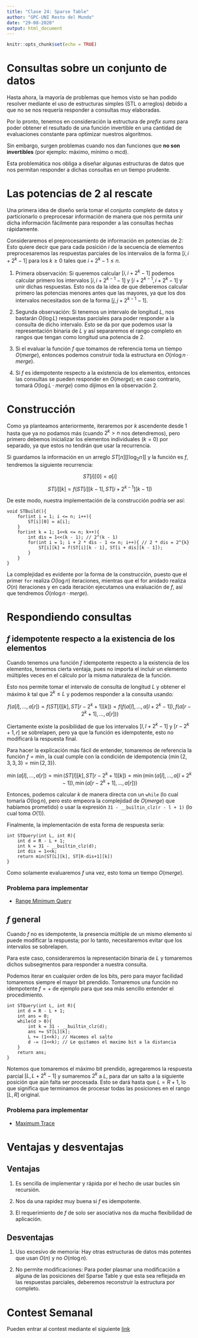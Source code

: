 ---
title: "Clase 24: Sparse Table"
author: "GPC-UNI Resto del Mundo"
date: "29-08-2020"
output: html_document
---

```{r setup, include=FALSE}
knitr::opts_chunk$set(echo = TRUE)
```

# Consultas sobre un conjunto de datos

Hasta ahora, la mayoría de problemas que hemos visto se han podido resolver mediante el uso de estructuras simples (STL o arreglos) debido a que no se nos requería responder a consultas muy elaboradas.

Por lo pronto, tenemos en consideración la estructura de *prefix sums* para poder obtener el resultado de una función invertible en una cantidad de evaluaciones constante para optimizar nuestros algoritmos.

Sin embargo, surgen problemas cuando nos dan funciones que **no son invertibles** (por ejemplo: máximo, mínimo o mcd).

Esta problemática nos obliga a diseñar algunas estructuras de datos que nos permitan responder a dichas consultas en un tiempo prudente.

# Las potencias de 2 al rescate

Una primera idea de diseño sería tomar el conjunto completo de datos y particionarlo o preprocesar información de manera que nos permita unir dicha información fácilmente para responder a las consultas hechas rápidamente.

Consideraremos el preprocesamiento de información en potencias de 2: Esto quiere decir que para cada posición $i$ de la secuencia de elementos preprocesaremos las respuestas parciales de los intervalos de la forma $[i, i + 2^{k} - 1]$ para los $k \geq 0$ tales que $i + 2^{k} - 1 \leq n$.

1. Primera observación: Si queremos calcular $[i, i + 2^{k} - 1]$ podemos calcular primero los intervalos $[i, i + 2^{k - 1} - 1]$ y $[i + 2^{k - 1}, i + 2^{k} - 1]$ y unir dichas respuestas. Esto nos da la idea de que deberemos calcular primero las potencias menores antes que las mayores, ya que los dos intervalos necesitados son de la forma $[j, j + 2^{k - 1} - 1]$.

2. Segunda observación: Si tenemos un intervalo de longitud $L$, nos bastarán $O(\log{L})$ respuestas parciales para poder responder a la consulta de dicho intervalo. Esto se da por que podemos usar la representación binaria de $L$ y así separaremos el rango completo en rangos que tengan como longitud una potencia de 2.

3. Si el evaluar la función $f$ que tomamos de referencia toma un tiempo $O(merge)$, entonces podemos construir toda la estructura en $O(n\log{n}\cdot merge)$.

4. Si $f$ es idempotente respecto a la existencia de los elementos, entonces las consultas se pueden responder en $O(merge)$; en caso contrario, tomará $O(\log{L}\cdot merge)$ como dijimos en la observación 2.

# Construcción

Como ya planteamos anteriormente, iteraremos por $k$ ascendente desde $1$ hasta que ya no podamos más (cuando $2^{k} > n$ nos detendremos), pero primero debemos inicializar los elementos individuales ($k = 0$) por separado, ya que estos no tendrán que usar la recurrencia.

Si guardamos la información en un arreglo $ST[n][\lceil\log_{2}{n}\rceil]$ y la función es $f$, tendremos la siguiente recurrencia:

$$ ST[i][0] = a[i] $$

$$ ST[i][k] = f(ST[i][k-1], ST[i + 2^{k-1}][k-1]) $$

De este modo, nuestra implementación de la construcción podría ser así:

```
void STBuild(){
	for(int i = 1; i <= n; i++){
		ST[i][0] = a[i];
	}
	for(int k = 1; 1<<k <= n; k++){
		int dis = 1<<(k - 1); // 2^(k - 1)
		for(int i = 1; i + 2 * dis - 1 <= n; i++){ // 2 * dis = 2^{k}
			ST[i][k] = f(ST[i][k - 1], ST[i + dis][k - 1]);
		}
	}
}
```

La complejidad es evidente por la forma de la construcción, puesto que el primer `for` realiza $O(\log{n})$ iteraciones, mientras que el for anidado realiza $O(n)$ iteraciones y en cada iteración ejecutamos una evaluación de $f$, así que tendremos $O(n\log{n}\cdot merge)$.

# Respondiendo consultas

## $f$ idempotente respecto a la existencia de los elementos

Cuando tenemos una función $f$ idempotente respecto a la existencia de los elementos, tenemos cierta ventaja, pues no importa el incluir un elemento múltiples veces en el cálculo por la misma naturaleza de la función.

Esto nos permite tomar el intervalo de consulta de longitud $L$ y obtener el máximo $k$ tal que $2^{k} \leq L$ y podemos responder a la consulta usando:

$$ f(a[l], \ldots, a[r]) = f(ST[l][k], ST[r - 2^{k} + 1][k])= f(f(a[l], \ldots, a[l + 2^{k} - 1]), f(a[r - 2^{k} + 1], \ldots, a[r])) $$

Ciertamente existe la posibilidad de que los intervalos $[l, l + 2^{k} - 1]$ y $[r - 2^{k} + 1, r]$ se sobrelapen, pero ya que la función es idempotente, esto no modificará la respuesta final.

Para hacer la explicación más fácil de entender, tomaremos de referencia la función $f = \min$, la cual cumple con la condición de idempotencia ($\min{\{2, 3, 3, 3\}} = \min{\{2, 3\}}$).

$$ \min{(a[l], \ldots, a[r])} = \min{(ST[l][k], ST[r - 2^{k} + 1][k])} = \min{(\min{(a[l], \ldots, a[l + 2^{k} - 1])}, \min{(a[r - 2^{k} + 1], \ldots, a[r])})} $$

Entonces, podemos calcular $k$ de manera directa con un `while` (lo cual tomaría $O(\log{n})$, pero esto empeora la complejidad de $O(merge)$ que habíamos prometido) o usar la expresión `31 - __builtin_clz(r - l + 1)` (lo cual toma $O(1)$).

Finalmente, la implementación de esta forma de respuesta sería:

```
int STQuery(int L, int R){
	int d = R - L + 1;
	int k = 31 - __builtin_clz(d);
	int dis = 1<<k;
	return min(ST[L][k], ST[R-dis+1][k])
}
```

Como solamente evaluaremos $f$ una vez, esto toma un tiempo $O(merge)$.

### Problema para implementar

- [Range Minimum Query](https://www.spoj.com/problems/RMQSQ/)

## $f$ general

Cuando $f$ no es idempotente, la presencia múltiple de un mismo elemento sí puede modificar la respuesta; por lo tanto, necesitaremos evitar que los intervalos se sobrelapen.

Para este caso, consideraremos la representación binaria de $L$ y tomaremos dichos subsegmentos para responder a nuestra consulta.

Podemos iterar en cualquier orden de los bits, pero para mayor facilidad tomaremos siempre el mayor bit prendido. Tomaremos una función no idempotente $f = +$ de ejemplo para que sea más sencillo entender el procedimiento.

```
int STQuery(int L, int R){
	int d = R - L + 1;
	int ans = 0;
	while(d > 0){
		int k = 31 - __builtin_clz(d);
		ans += ST[L][k];
		L += (1<<k); // Hacemos el salto
		d -= (1<<k); // Le quitamos el maximo bit a la distancia
	}
	return ans;
}
```

Notemos que tomaremos el máximo bit prendido, agregaremos la respuesta parcial $[L, L + 2^{k} - 1]$ y sumaremos $2^{k}$ a $L$, para dar un salto a la siguiente posición que aún falta ser procesada. Esto se dará hasta que $L = R + 1$, lo que significa que terminamos de procesar todas las posiciones en el rango $[L, R]$ original.

### Problema para implementar

- [Maximum Trace](https://codeforces.com/group/qWRAoRrTOT/contests)

# Ventajas y desventajas

## Ventajas

1. Es sencilla de implementar y rápida por el hecho de usar bucles sin recursión.

2. Nos da una rapidez muy buena si $f$ es idempotente.

3. El requerimiento de $f$ de solo ser asociativa nos da mucha flexibilidad de aplicación.

## Desventajas

1. Uso excesivo de memoria: Hay otras estructuras de datos más potentes que usan $O(n)$ y no $O(n\log{n})$.

2. No permite modificaciones: Para poder plasmar una modificación a alguna de las posiciones del Sparse Table y que esta sea reflejada en las respuestas parciales, deberemos reconstruir la estructura por completo.

# Contest Semanal

Pueden entrar al contest mediante el siguiente [link](https://vjudge.net/contest/391042)
